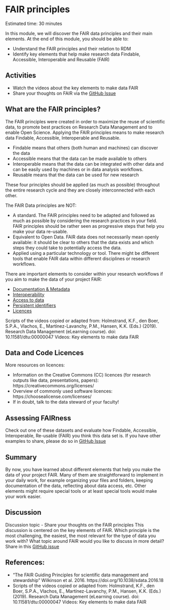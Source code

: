 # FAIR principles {#FAIR}
Estimated time: 30 minutes

In this module, we will discover the FAIR data principles and their main elements. 
At the end of this module, you should be able to:

*	Understand the FAIR principles and their relation to RDM
*	Identify key elements that help make research data Findable, Accessible, Interoperable and Reusable (FAIR)

## Activities
*	Watch the videos about the key elements to make data FAIR 
*	Share your thoughts on FAIR via the [GitHub Issue](link)

## What are the FAIR principles?
The FAIR principles were created in order to maximize the reuse of scientific data, to promote best practices on Research Data Management and to enable Open Science.
Applying the FAIR principles means to make research data Findable, Accessible, Interoperable and Reusable.

*	Findable means that others (both human and machines) can discover the data
*	Accessible means that the data can be made available to others
*	Interoperable means that the data can be integrated with other data and can be easily used by machines or in data analysis workflows.
*	Reusable means that the data can be used for new research

These four principles should be applied (as much as possible) throughout the entire research cycle and they are closely interconnected with each other.

The FAIR Data principles are NOT:

*	A standard. 
The FAIR principles need to be adapted and followed as much as possible by considering the research practices in your field. FAIR principles should be rather seen as progressive steps that help you make your data re-usable.
*	Equivalent to Open Data. 
FAIR data does not necessarily mean openly available: it should be clear to others that the data exists and which steps they could take to potentially access the data.
*	Applied using a particular technology or tool. 
There might be different tools that enable FAIR data within different disciplines or research workflows.

There are important elements to consider within your research workflows if you aim to make the data of your project FAIR:

*	[Documentation & Metadata](https://youtu.be/q-NxFTlcKgs)  
* [Interoperability](https://youtu.be/83Jnyd5_vxM) 
*	[Access to data](https://youtu.be/3TWye1ftR1w)
*	[Persistent identifiers](https://youtu.be/m-oWVp92xG0)
*	[Licences](https://youtu.be/3nl_Z7Jt-Z4)

Scripts of the videos copied or adapted from: Holmstrand, K.F., den Boer, S.P.A., Vlachos, E., Martínez-Lavanchy, P.M., Hansen, K.K. (Eds.) (2019). Research Data Management (eLearning course). doi: 10.11581/dtu:00000047
Videos: Key elements to make data FAIR

## Data and Code Licences

More resources on licences:

*	Information on the Creative Commons (CC) licences (for research outputs like data, presentations, papers): https://creativecommons.org/licenses/
*	Overview of commonly used software licences: https://choosealicense.com/licenses/
*	If in doubt, talk to the data steward of your faculty!

## Assessing FAIRness 
Check out one of these datasets and evaluate how Findable, Accessible, Interoperable, Re-usable (FAIR) you think this data set is. 
If you have other examples to share, please do so in [GitHub Issue](link)

## Summary
By now, you have learned about different elements that help you make the data of your project FAIR. 
Many of them are straightforward to implement in your daily work, for example organizing your files and folders, keeping documentation of the data, reflecting about data access, etc. Other elements might require special tools or at least special tools would make your work easier. 

## Discussion 
Discussion topic - Share your thoughts on the FAIR principles
This discussion is centered on the key elements of FAIR. Which principle is the most challenging, the easiest, the most relevant for the type of data you work with? 
What topic around FAIR would you like to discuss in more detail?
Share in this [GitHub issue](link)

## References:
* “The FAIR Guiding Principles for scientific data management and stewardship” Wilkinson et al. 2016. https://doi.org/10.1038/sdata.2016.18
* Scripts of the videos copied or adapted from: Holmstrand, K.F., den Boer, S.P.A., Vlachos, E., Martínez-Lavanchy, P.M., Hansen, K.K. (Eds.) (2019). Research Data Management (eLearning course). doi: 10.11581/dtu:00000047
Videos: Key elements to make data FAIR

